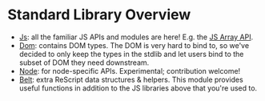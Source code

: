 # Standard Library Overview

- [Js](/apis/latest/js): all the familiar JS APIs and modules are here! E.g. the [JS Array API](/apis/latest/js/array).
- [Dom](https://bucklescript.github.io/bucklescript/api/Dom.html): contains DOM types. The DOM is very hard to bind to, so we've decided to only keep the types in the stdlib and let users bind to the subset of DOM they need downstream.
- [Node](https://bucklescript.github.io/bucklescript/api/Node.html): for node-specific APIs. Experimental; contribution welcome!
- [Belt](/apis/latest/belt): extra ReScript data structures & helpers. This module provides useful functions in addition to the JS libraries above that you're used to.
